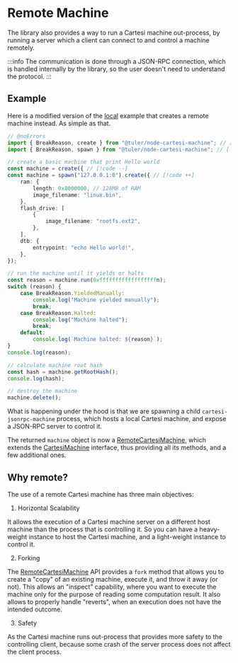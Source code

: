 # Remote Machine

The library also provides a way to run a Cartesi machine out-process, by running a server which a client can connect to and control a machine remotely.

:::info
The communication is done through a JSON-RPC connection, which is handled internally by the library, so the user doesn't need to understand the protocol.
:::

## Example

Here is a modified version of the [local](./local) example that creates a remote machine instead.
As simple as that.

```ts twoslash
// @noErrors
import { BreakReason, create } from "@tuler/node-cartesi-machine"; // [!code --]
import { BreakReason, spawn } from "@tuler/node-cartesi-machine"; // [!code ++]

// create a basic machine that print Hello world
const machine = create({ // [!code --]
const machine = spawn("127.0.0.1:0").create({ // [!code ++]
    ram: {
        length: 0x8000000, // 128MB of RAM
        image_filename: "linux.bin",
    },
    flash_drive: [
        {
            image_filename: "rootfs.ext2",
        },
    ],
    dtb: {
        entrypoint: "echo Hello world!",
    },
});

// run the machine until it yields or halts
const reason = machine.run(0xffffffffffffffffffn);
switch (reason) {
    case BreakReason.YieldedManually:
        console.log("Machine yielded manually");
        break;
    case BreakReason.Halted:
        console.log("Machine halted");
        break;
    default:
        console.log(`Machine halted: ${reason}`);
}
console.log(reason);

// calculate machine root hash
const hash = machine.getRootHash();
console.log(hash);

// destroy the machine
machine.delete();
```

What is happening under the hood is that we are spawning a child `cartesi-jsonrpc-machine` process, which hosts a local Cartesi machine, and expose a JSON-RPC server to control it.

The returned `machine` object is now a [RemoteCartesiMachine](./api/remote-cartesi-machine), which extends the [CartesiMachine](./api/cartesi-machine) interface, thus providing all its methods, and a few additional ones.

## Why remote?

The use of a remote Cartesi machine has three main objectives:

1. Horizontal Scalability

It allows the execution of a Cartesi machine server on a different host machine than the process that is controlling it.
So you can have a heavy-weight instance to host the Cartesi machine, and a light-weight instance to control it.

2. Forking

The [RemoteCartesiMachine](./api/remote-cartesi-machine) API provides a `fork` method that allows you to create a "copy" of an existing machine, execute it, and throw it away (or not).
This allows an "inspect" capability, where you want to execute the machine only for the purpose of reading some computation result.
It also allows to properly handle "reverts", when an execution does not have the intended outcome.

3. Safety

As the Cartesi machine runs out-process that provides more safety to the controlling client, because some crash of the server process does not affect the client process.

